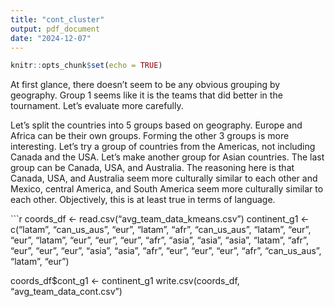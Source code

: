 ```yaml
---
title: "cont_cluster"
output: pdf_document
date: "2024-12-07"
---
```


```r
knitr::opts_chunk$set(echo = TRUE)
```
At first glance, there doesn't seem to be any obvious grouping by geography.
Group 1 seems like it is the teams that did better in the tournament.
Let's evaluate more carefully.

Let's split the countries into 5 groups based on geography.
Europe and Africa can be their own groups.
Forming the other 3 groups is more interesting.
Let's try a group of countries from the Americas, not including Canada and the 
USA. Let's make another group for Asian countries. The last group can be 
Canada, USA, and Australia. The reasoning here is that Canada, USA, and Australia
seem more culturally similar to each other and Mexico, central America, and South
America seem more culturally similar to each other. Objectively, this is at least
true in terms of language.



```r
coords_df <- read.csv("avg_team_data_kmeans.csv")
continent_g1 <- c("latam", "can_us_aus", "eur", "latam", "afr", "can_us_aus",
                  "latam", "eur", "eur", "latam", "eur", "eur", "eur", "afr",
                  "asia", "asia", "asia", "latam", "afr", "eur", "eur", "eur", 
                  "asia", "asia", "afr", "eur", "eur", "eur", "afr", "can_us_aus",
                  "latam", "eur")

coords_df$cont_g1 <- continent_g1
write.csv(coords_df, "avg_team_data_cont.csv")
